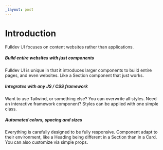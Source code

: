 ```yaml
---
_layout: post
---
```


# Introduction

Fulldev UI focuses on content websites rather than applications.

##### Build entire websites with just components

Fulldev UI is unique in that it introduces larger components to build entire pages, and even websites. Like a Section component that just works.

##### Integrates with any JS / CSS framework

Want to use Tailwind, or something else? You can overwrite all styles. Need an interactive framework component? Styles can be applied with one simple class.

##### Automated colors, spacing and sizes

Everything is carefully designed to be fully responsive. Component adapt to their environment, like a Heading being different in a Section than in a Card. You can also customize via simple props.
